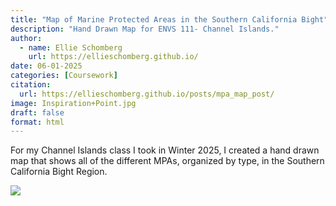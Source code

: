 ```yaml
---
title: "Map of Marine Protected Areas in the Southern California Bight"
description: "Hand Drawn Map for ENVS 111- Channel Islands." 
author: 
  - name: Ellie Schomberg
    url: https://ellieschomberg.github.io/
date: 06-01-2025
categories: [Coursework]
citation: 
  url: https://ellieschomberg.github.io/posts/mpa_map_post/ 
image: Inspiration+Point.jpg
draft: false 
format: html
---
```


For my Channel Islands class I took in Winter 2025, I created a hand drawn map that shows all of the different MPAs, organized by type, in the Southern California Bight Region.

![](Assignment%204.jpg)
